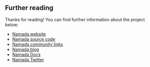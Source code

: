 ## Further reading

Thanks for reading! You can find further information about the project below:

- [Namada website](https://namada.net)
- [Namada source code](https://github.com/anoma/namada)
- [Namada community links](https://namada.net/#community)
- [Namada blog](https://blog.namada.net)
- [Namada Docs](https://docs.namada.net/)
- [Namada Twitter](https://twitter.com/namada)
